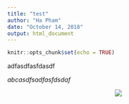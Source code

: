 ```yaml
---
title: "test"
author: "Ha Pham"
date: "October 14, 2018"
output: html_document
---
```


```r
knitr::opts_chunk$set(echo = TRUE)
```

adfasdfasfdasdf

*abcasdfsadfasfdsdaf*

<center> ![](plot/bomb_map.gif) </center>
